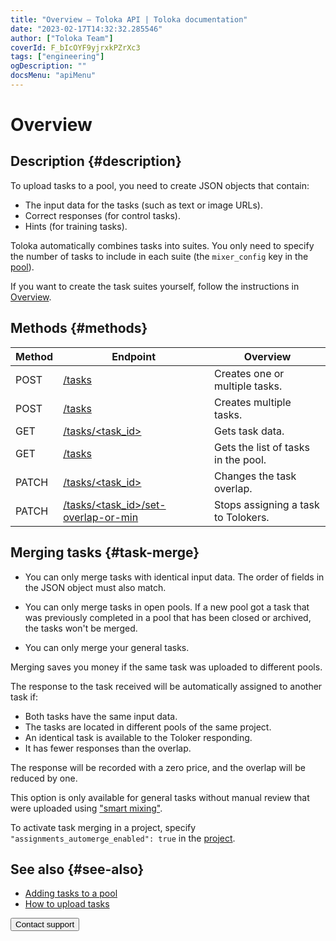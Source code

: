 ```yaml
---
title: "Overview — Toloka API | Toloka documentation"
date: "2023-02-17T14:32:32.285546"
author: ["Toloka Team"]
coverId: F_bIcOYF9yjrxkPZrXc3
tags: ["engineering"]
ogDescription: ""
docsMenu: "apiMenu"
---
```



# Overview

## Description {#description}

To upload tasks to a pool, you need to create JSON objects that contain:

- The input data for the tasks (such as text or image URLs).
- Correct responses (for control tasks).
- Hints (for training tasks).

Toloka automatically combines tasks into suites. You only need to specify the number of tasks to include in each suite (the `mixer_config` key in the [pool](/docs/api/pool)).

If you want to create the task suites yourself, follow the instructions in [Overview](/docs/api/task-suite).

## Methods {#methods}

Method | Endpoint | Overview
----- | ----- | -----
POST | [/tasks](/docs/api/create-task) | Creates one or multiple tasks.
POST | [/tasks](/docs/api/create-tasks-batch) | Creates multiple tasks.
GET | [/tasks/<task_id>](/docs/api/get-task) | Gets task data.
GET | [/tasks](/docs/api/get-tasks-list) | Gets the list of tasks in the pool.
PATCH | [/tasks/<task_id>](/docs/api/edit-task-overlap) | Changes the task overlap.
PATCH | [/tasks/<task_id>/set-overlap-or-min](/docs/api/set-min-task-overlap) | Stops assigning a task to Tolokers.

## Merging tasks {#task-merge}

<Note mode="restriction" title="Restriction">

- You can only merge tasks with identical input data. The order of fields in the JSON object must also match.

- You can only merge tasks in open pools. If a new pool got a task that was previously completed in a pool that has been closed or archived, the tasks won't be merged.

- You can only merge your general tasks.

</Note>

Merging saves you money if the same task was uploaded to different pools.

The response to the task received will be automatically assigned to another task if:

- Both tasks have the same input data.
- The tasks are located in different pools of the same project.
- An identical task is available to the Toloker responding.
- It has fewer responses than the overlap.

The response will be recorded with a zero price, and the overlap will be reduced by one.

This option is only available for general tasks without manual review that were uploaded using ["smart mixing"](/docs/guide/task_upload).

To activate task merging in a project, specify `"assignments_automerge_enabled": true` in the [project](/docs/api/project).

## See also {#see-also}

- [Adding tasks to a pool](/docs/guide/pool)
- [How to upload tasks](/docs/guide/task_upload)

<Button themeColor="light" view="default" size="l" type="link" url="/docs/guide/troubleshooting/support?form-source=api-tasks">Contact support</Button>
